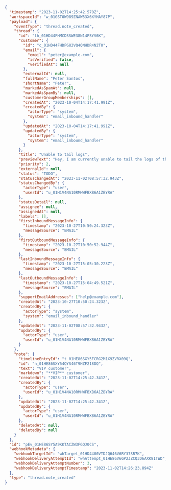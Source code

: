 ```json
{
  "timestamp": "2023-11-02T14:25:42.570Z",
  "workspaceId": "w_01GST0W989ZNAW53X6XYHAY87P",
  "payload": {
    "eventType": "thread.note_created",
    "thread": {
      "id": "th_01HD44FHMCDSSWE38N14FSYV6K",
      "customer": {
        "id": "c_01HD44FHDPG82VQ4QNHDR4N2T0",
        "email": {
          "email": "peter@example.com",
          "isVerified": false,
          "verifiedAt": null
        },
        "externalId": null,
        "fullName": "Peter Santos",
        "shortName": "Peter",
        "markedAsSpamAt": null,
        "markedAsSpamBy": null,
        "customerGroupMemberships": [],
        "createdAt": "2023-10-04T14:17:41.991Z",
        "createdBy": {
          "actorType": "system",
          "system": "email_inbound_handler"
        },
        "updatedAt": "2023-10-04T14:17:41.991Z",
        "updatedBy": {
          "actorType": "system",
          "system": "email_inbound_handler"
        }
      },
      "title": "Unable to tail logs",
      "previewText": "Hey, I am currently unable to tail the logs of the service svc-8af1e3",
      "priority": 2,
      "externalId": null,
      "status": "TODO",
      "statusChangedAt": "2023-11-02T08:57:32.943Z",
      "statusChangedBy": {
        "actorType": "user",
        "userId": "u_01H1V4NA10RMHWFBXB6A1ZBYRA"
      },
      "statusDetail": null,
      "assignee": null,
      "assignedAt": null,
      "labels": [],
      "firstInboundMessageInfo": {
        "timestamp": "2023-10-27T10:50:24.323Z",
        "messageSource": "EMAIL"
      },
      "firstOutboundMessageInfo": {
        "timestamp": "2023-10-27T10:50:52.944Z",
        "messageSource": "EMAIL"
      },
      "lastInboundMessageInfo": {
        "timestamp": "2023-10-27T15:05:30.223Z",
        "messageSource": "EMAIL"
      },
      "lastOutboundMessageInfo": {
        "timestamp": "2023-10-27T15:04:49.521Z",
        "messageSource": "EMAIL"
      },
      "supportEmailAddresses": ["help@example.com"],
      "createdAt": "2023-10-27T10:50:24.323Z",
      "createdBy": {
        "actorType": "system",
        "system": "email_inbound_handler"
      },
      "updatedAt": "2023-11-02T08:57:32.943Z",
      "updatedBy": {
        "actorType": "user",
        "userId": "u_01H1V4NA10RMHWFBXB6A1ZBYRA"
      }
    },
    "note": {
      "timelineEntryId": "t_01HE86SXY5FCRG2M1X9ZVRX09Q",
      "id": "n_01HE86SXY54QYS46T9HZF218DQ",
      "text": "VIP customer",
      "markdown": "**VIP** customer",
      "createdAt": "2023-11-02T14:25:42.341Z",
      "createdBy": {
        "actorType": "user",
        "userId": "u_01H1V4NA10RMHWFBXB6A1ZBYRA"
      },
      "updatedAt": "2023-11-02T14:25:42.341Z",
      "updatedBy": {
        "actorType": "user",
        "userId": "u_01H1V4NA10RMHWFBXB6A1ZBYRA"
      },
      "deletedAt": null,
      "deletedBy": null
    }
  },
  "id": "pEv_01HE86SY5A9KKTACZW3FGQJ0CS",
  "webhookMetadata": {
    "webhookTargetId": "whTarget_01HD4400VTDJQ646V6RY37SR7K",
    "webhookDeliveryAttemptId": "whAttempt_01HE86V6GP2JZCQ3D6AXK81TWD",
    "webhookDeliveryAttemptNumber": 3,
    "webhookDeliveryAttemptTimestamp": "2023-11-02T14:26:23.894Z"
  },
  "type": "thread.note_created"
}
```
